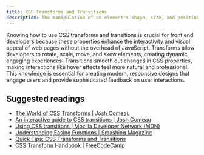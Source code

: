 ```yaml
---
title: CSS Transforms and Transitions
description: The manipulation of an element's shape, size, and position (transforms) and enable smooth visual transitions between styles over a specified duration (transitions).
---
```


Knowing how to use CSS transforms and transitions is crucial for front end developers because these properties enhance the interactivity and visual appeal of web pages without the overhead of JavaScript. Transforms allow developers to rotate, scale, move, and skew elements, creating dynamic, engaging experiences. Transitions smooth out changes in CSS properties, making interactions like hover effects feel more natural and professional. This knowledge is essential for creating modern, responsive designs that engage users and provide sophisticated feedback on user interactions.

## Suggested readings

- [The World of CSS Transforms | Josh Comeau](https://www.joshwcomeau.com/css/transforms/)
- [An interactive guide to CSS transitions | Josh Comeau](https://www.joshwcomeau.com/animation/css-transitions/)
- [Using CSS transitions | Mozilla Developer Network (MDN)](https://developer.mozilla.org/en-US/docs/Web/CSS/CSS_transitions/Using_CSS_transitions)
- [Understanding Easing Functions | Smashing Magazine](https://www.smashingmagazine.com/2021/04/easing-functions-css-animations-transitions/)
- [Quick Tips: CSS Transforms and Transitions](https://dev.to/coffeecraftcode/quick-tips-css-transforms-and-transitions-5b0f)
- [CSS Transform Handbook | FreeCodeCamp](https://www.freecodecamp.org/news/complete-guide-to-css-transform-functions-and-properties/)
